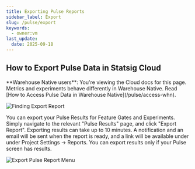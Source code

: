 ```yaml
---
title: Exporting Pulse Reports
sidebar_label: Export
slug: /pulse/export
keywords:
  - owner:vm
last_update:
  date: 2025-09-18
---
```


## How to Export Pulse Data in Statsig Cloud


<Tip>
**Warehouse Native users**: You're viewing the Cloud docs for this page. Metrics and experiments behave differently in Warehouse Native. Read [How to Access Pulse Data in Warehouse Native](/pulse/access-whn).
</Tip>

![Finding Export Report](https://graphite-user-uploaded-assets-prod.s3.amazonaws.com/CbjKvuo40oMU45psWLvG/a2d68701-6828-47d2-8fde-b44a5cea4abb.png)

You can export your Pulse Results for Feature Gates and Experiments. Simply navigate to the relevant "Pulse Results" page, and click "Export Report". Exporting results can take up to 10 minutes. A notification and an email will be sent when the report is ready, and a link will be available under under Project Settings -> Reports. You can export results only if your Pulse screen has results.

![Export Pulse Report Menu](https://graphite-user-uploaded-assets-prod.s3.amazonaws.com/CbjKvuo40oMU45psWLvG/5af19e59-f2b7-492b-9dc2-9439e447dbcc.png)

